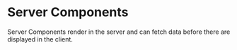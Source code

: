 # Server Components

Server Components render in the server and can fetch data before there are displayed in the client.
